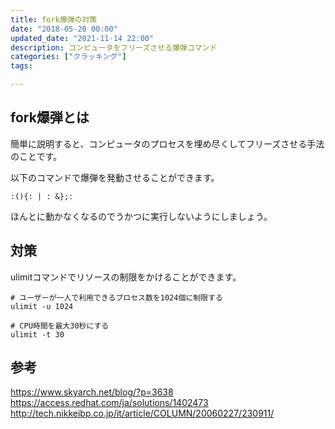 ```yaml
---
title: fork爆弾の対策
date: "2018-05-20 00:00"
updated_date: "2021-11-14 22:00"
description: コンピュータをフリーズさせる爆弾コマンド
categories: ["クラッキング"]
tags:

---
```

## fork爆弾とは
簡単に説明すると、コンピュータのプロセスを埋め尽くしてフリーズさせる手法のことです。

以下のコマンドで爆弾を発動させることができます。

```
:(){: | : &};:
```

ほんとに動かなくなるのでうかつに実行しないようにしましょう。

## 対策
ulimitコマンドでリソースの制限をかけることができます。

```
# ユーザーが一人で利用できるプロセス数を1024個に制限する
ulimit -u 1024

# CPU時間を最大30秒にする
ulimit -t 30
```

## 参考
https://www.skyarch.net/blog/?p=3638
https://access.redhat.com/ja/solutions/1402473
http://tech.nikkeibp.co.jp/it/article/COLUMN/20060227/230911/
